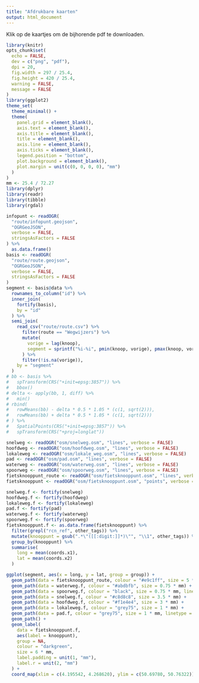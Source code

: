 ```yaml
---
title: "Afdrukbare kaarten"
output: html_document
---
```


Klik op de kaartjes om de bijhorende pdf te downloaden.

```r
library(knitr)
opts_chunk$set(
  echo = FALSE,
  dev = c("png", "pdf"),
  dpi = 20,
  fig.width = 297 / 25.4,
  fig.height = 420 / 25.4,
  warning = FALSE,
  message = FALSE
)
library(ggplot2)
theme_set(  
  theme_minimal() +
  theme(
    panel.grid = element_blank(),
    axis.text = element_blank(),
    axis.title = element_blank(),
    title = element_blank(),
    axis.line = element_blank(),
    axis.ticks = element_blank(),
    legend.position = "bottom",
    plot.background = element_blank(),
    plot.margin = unit(c(0, 0, 0, 0), "mm")
  )
)
mm <- 25.4 / 72.27
library(dplyr)
library(readr)
library(tibble)
library(rgdal)
```

```r
infopunt <- readOGR(
  "route/infopunt.geojson", 
  "OGRGeoJSON", 
  verbose = FALSE, 
  stringsAsFactors = FALSE
) %>%
  as.data.frame()
basis <- readOGR(
  "route/route.geojson", 
  "OGRGeoJSON", 
  verbose = FALSE, 
  stringsAsFactors = FALSE
)
segment <- basis@data %>%
  rownames_to_column("id") %>%
  inner_join(
    fortify(basis),
    by = "id"
  ) %>%
  semi_join(
    read_csv("route/route.csv") %>%
      filter(route == "Wegwijzers") %>%
      mutate(
        vorige = lag(knoop),
        segment = sprintf("%i-%i", pmin(knoop, vorige), pmax(knoop, vorige))
      ) %>%
      filter(!is.na(vorige)),
    by = "segment"
  )
# bb <- basis %>%
#   spTransform(CRS("+init=epsg:3857")) %>%
#   bbox()
# delta <- apply(bb, 1, diff) %>%
#   min()
# rbind(
#   rowMeans(bb) - delta * 0.5 * 1.05 * (c(1, sqrt(2))),
#   rowMeans(bb) + delta * 0.5 * 1.05 * (c(1, sqrt(2)))
# ) %>%
#   SpatialPoints(CRS("+init=epsg:3857")) %>%
#   spTransform(CRS("+proj=longlat"))
```

```r
snelweg <- readOGR("osm/snelweg.osm", "lines", verbose = FALSE)
hoofdweg <- readOGR("osm/hoofdweg.osm", "lines", verbose = FALSE)
lokaleweg <- readOGR("osm/lokale_weg.osm", "lines", verbose = FALSE)
pad <- readOGR("osm/pad.osm", "lines", verbose = FALSE)
waterweg <- readOGR("osm/waterweg.osm", "lines", verbose = FALSE)
spoorweg <- readOGR("osm/spoorweg.osm", "lines", verbose = FALSE)
fietsknooppunt_route <- readOGR("osm/fietsknooppunt.osm", "lines", verbose = FALSE)
fietsknooppunt <- readOGR("osm/fietsknooppunt.osm", "points", verbose = FALSE)
```

```r
snelweg.f <- fortify(snelweg)
hoofdweg.f <- fortify(hoofdweg)
lokaleweg.f <- fortify(lokaleweg)
pad.f <- fortify(pad)
waterweg.f <- fortify(waterweg)
spoorweg.f <- fortify(spoorweg)
fietsknooppunt.f <- as.data.frame(fietsknooppunt) %>%
  filter(grepl("rcn_ref", other_tags)) %>%
  mutate(knooppunt = gsub(".*\"([[:digit:]]*)\"", "\\1", other_tags)) %>%
  group_by(knooppunt) %>%
  summarise(
    long = mean(coords.x1),
    lat = mean(coords.x2)
  )
```

<a href="kaarten_files/figure-html/folder-1.pdf">
```r
ggplot(segment, aes(x = long, y = lat, group = group)) +
  geom_path(data = fietsknooppunt_route, colour = "#e9c1ff", size = 5 * mm) +
  geom_path(data = waterweg.f, colour = "#abdbfb", size = 0.75 * mm) +
  geom_path(data = spoorweg.f, colour = "black", size = 0.75 * mm, linetype = "55") +
  geom_path(data = snelweg.f, colour = "#c8d8c8", size = 3.5 * mm) +
  geom_path(data = hoofdweg.f, colour = "#f1e4e4", size = 3 * mm) +
  geom_path(data = lokaleweg.f, colour = "grey75", size = 1 * mm) +
  geom_path(data = pad.f, colour = "grey75", size = 1 * mm, linetype = "33") +
  geom_path() +
  geom_label(
    data = fietsknooppunt.f, 
    aes(label = knooppunt), 
    group = NA, 
    colour = "darkgreen",
    size = 6 * mm,
    label.padding = unit(1, "mm"),
    label.r = unit(2, "mm")
  ) +
  coord_map(xlim = c(4.195542, 4.268620), ylim = c(50.69780, 50.76322))
```
</a>

